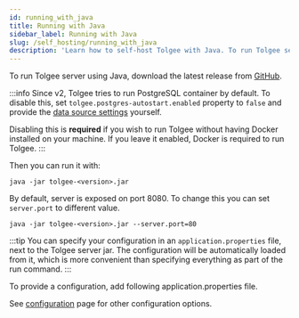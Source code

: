 ```yaml
---
id: running_with_java
title: Running with Java
sidebar_label: Running with Java
slug: /self_hosting/running_with_java
description: 'Learn how to self-host Tolgee with Java. To run Tolgee server using Java download the latest release from github.'
---
```


To run Tolgee server using Java, download the latest release from [GitHub](https://github.com/tolgee/tolgee-platform/releases).

:::info
Since v2, Tolgee tries to run PostgreSQL container by default.
To disable this, set `tolgee.postgres-autostart.enabled` property to `false` and provide
the [data source settings](configuration#spring-datasource-_-datasource) yourself.

Disabling this is **required** if you wish to run Tolgee without having Docker installed on your machine. If you leave
it enabled, Docker is required to run Tolgee.
:::

Then you can run it with:

```
java -jar tolgee-<version>.jar
```

By default, server is exposed on port 8080. To change this you can set `server.port` to different value.

```
java -jar tolgee-<version>.jar --server.port=80
```

:::tip
You can specify your configuration in an `application.properties` file, next to the Tolgee server jar. The configuration
will be automatically loaded from it, which is more convenient than specifying everything as part of the run command.
:::

To provide a configuration, add following application.properties file.


<ExamplePropertiesConfig />

See [configuration](configuration?config-format=properties) page for other configuration options.
